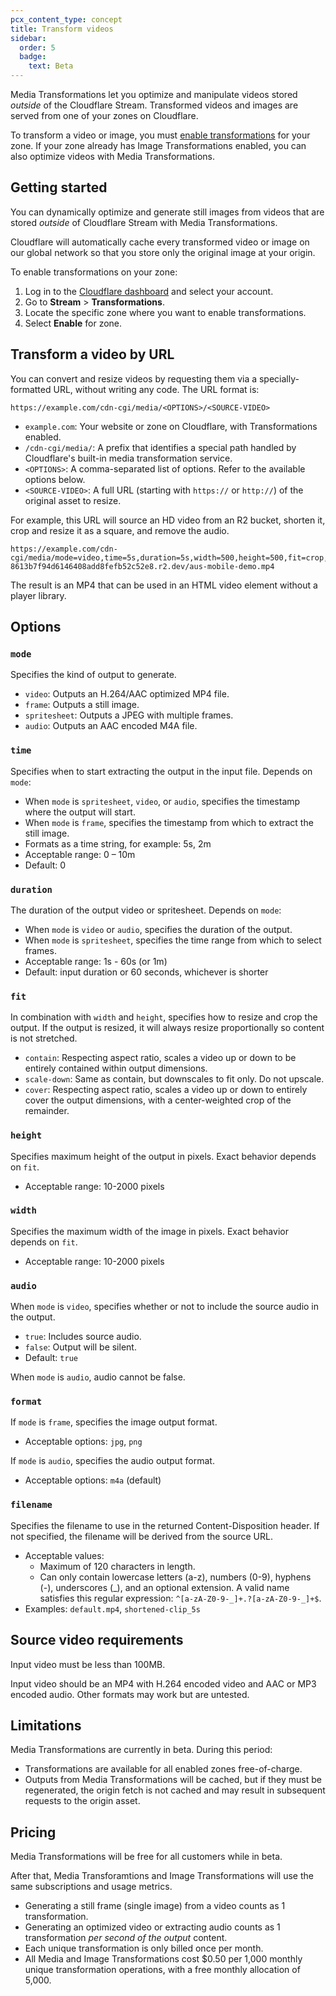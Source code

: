 ```yaml
---
pcx_content_type: concept
title: Transform videos
sidebar:
  order: 5
  badge:
    text: Beta
---
```


Media Transformations let you optimize and manipulate videos stored _outside_ of the Cloudflare Stream. Transformed videos and images are served from one of your zones on Cloudflare.

To transform a video or image, you must [enable transformations](/stream/transform-videos/#getting-started) for your zone. If your zone already has Image Transformations enabled, you can also optimize videos with Media Transformations.

## Getting started

You can dynamically optimize and generate still images from videos that are stored _outside_ of Cloudflare Stream with Media Transformations.

Cloudflare will automatically cache every transformed video or image on our global network so that you store only the original image at your origin.

To enable transformations on your zone:

1. Log in to the [Cloudflare dashboard](https://dash.cloudflare.com/login) and select your account.
2. Go to **Stream** > **Transformations**.
3. Locate the specific zone where you want to enable transformations.
4. Select **Enable** for zone.

## Transform a video by URL

You can convert and resize videos by requesting them via a specially-formatted URL, without writing any code. The URL format is:

```
https://example.com/cdn-cgi/media/<OPTIONS>/<SOURCE-VIDEO>
```

- `example.com`: Your website or zone on Cloudflare, with Transformations enabled.
- `/cdn-cgi/media/`: A prefix that identifies a special path handled by Cloudflare's built-in media transformation service.
- `<OPTIONS>`: A comma-separated list of options. Refer to the available options below.
- `<SOURCE-VIDEO>`: A full URL (starting with `https://` or `http://`) of the original asset to resize.

For example, this URL will source an HD video from an R2 bucket, shorten it, crop and resize it as a square, and remove the audio.

```
https://example.com/cdn-cgi/media/mode=video,time=5s,duration=5s,width=500,height=500,fit=crop,audio=false/https://pub-8613b7f94d6146408add8fefb52c52e8.r2.dev/aus-mobile-demo.mp4
```

The result is an MP4 that can be used in an HTML video element without a player library.

## Options

### `mode`

Specifies the kind of output to generate.

- `video`: Outputs an H.264/AAC optimized MP4 file.
- `frame`: Outputs a still image.
- `spritesheet`: Outputs a JPEG with multiple frames.
- `audio`: Outputs an AAC encoded M4A file.

### `time`

Specifies when to start extracting the output in the input file. Depends on `mode`:

- When `mode` is `spritesheet`, `video`, or `audio`, specifies the timestamp where the output will start.
- When `mode` is `frame`, specifies the timestamp from which to extract the still image.
- Formats as a time string, for example: 5s, 2m
- Acceptable range: 0 – 10m
- Default: 0

### `duration`

The duration of the output video or spritesheet. Depends on `mode`:

- When `mode` is `video` or `audio`, specifies the duration of the output.
- When `mode` is `spritesheet`, specifies the time range from which to select frames.
- Acceptable range: 1s - 60s (or 1m)
- Default: input duration or 60 seconds, whichever is shorter

### `fit`

In combination with `width` and `height`, specifies how to resize and crop the output. If the output is resized, it will always resize proportionally so content is not stretched.

- `contain`: Respecting aspect ratio, scales a video up or down to be entirely contained within output dimensions.
- `scale-down`: Same as contain, but downscales to fit only. Do not upscale.
- `cover`: Respecting aspect ratio, scales a video up or down to entirely cover the output dimensions, with a center-weighted crop of the remainder.

### `height`

Specifies maximum height of the output in pixels. Exact behavior depends on `fit`.

- Acceptable range: 10-2000 pixels

### `width`

Specifies the maximum width of the image in pixels. Exact behavior depends on `fit`.

- Acceptable range: 10-2000 pixels

### `audio`

When `mode` is `video`, specifies whether or not to include the source audio in the output.

- `true`: Includes source audio.
- `false`: Output will be silent.
- Default: `true`

When `mode` is `audio`, audio cannot be false.

### `format`

If `mode` is `frame`, specifies the image output format.

- Acceptable options: `jpg`, `png`

If `mode` is `audio`, specifies the audio output format.

- Acceptable options: `m4a` (default)

### `filename`

Specifies the filename to use in the returned Content-Disposition header. If not specified, the filename will be derived from the source URL.

- Acceptable values:
  - Maximum of 120 characters in length.
  - Can only contain lowercase letters (a-z), numbers (0-9), hyphens (-), underscores (\_), and an optional extension. A valid name satisfies this regular expression: `^[a-zA-Z0-9-_]+.?[a-zA-Z0-9-_]+$`.
- Examples: `default.mp4`, `shortened-clip_5s`

## Source video requirements

Input video must be less than 100MB.

Input video should be an MP4 with H.264 encoded video and AAC or MP3 encoded audio. Other formats may work but are untested.

## Limitations

Media Transformations are currently in beta. During this period:

- Transformations are available for all enabled zones free-of-charge.
- Outputs from Media Transformations will be cached, but if they must be regenerated, the origin fetch is not cached and may result in subsequent requests to the origin asset.

## Pricing

Media Transformations will be free for all customers while in beta.

After that, Media Transforamtions and Image Transformations will use the same subscriptions and usage metrics.

- Generating a still frame (single image) from a video counts as 1 transformation.
- Generating an optimized video or extracting audio counts as 1 transformation _per second of the output_ content.
- Each unique transformation is only billed once per month.
- All Media and Image Transformations cost $0.50 per 1,000 monthly unique transformation operations, with a free monthly allocation of 5,000.
